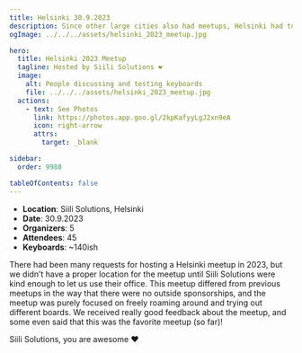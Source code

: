 ```yaml
---
title: Helsinki 30.9.2023
description: Since other large cities also had meetups, Helsinki had to have one too!
ogImage: ../../../assets/helsinki_2023_meetup.jpg

hero:
  title: Helsinki 2023 Meetup
  tagline: Hosted by Siili Solutions ❤️
  image:
    alt: People discussing and testing keyboards
    file: ../../../assets/helsinki_2023_meetup.jpg
  actions:
    - text: See Photos
      link: https://photos.app.goo.gl/2kpKafyyLgJ2xn9eA
      icon: right-arrow
      attrs:
        target: _blank

sidebar:
  order: 9988

tableOfContents: false
---
```


- **Location**: Siili Solutions, Helsinki  
- **Date**: 30.9.2023
- **Organizers**: 5
- **Attendees**: 45
- **Keyboards**: ~140ish

There had been many requests for hosting a Helsinki meetup in 2023, but we didn’t have a proper location for the meetup until Siili Solutions were kind enough to let us use their office. This meetup differed from previous meetups in the way that there were no outside sponsorships, and the meetup was purely focused on freely roaming around and trying out different boards. We received really good feedback about the meetup, and some even said that this was the favorite meetup (so far)!

Siili Solutions, you are awesome ❤️